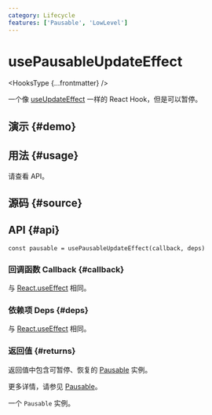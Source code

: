 ```yaml
---
category: Lifecycle
features: ['Pausable', 'LowLevel']
---
```


# usePausableUpdateEffect


<HooksType {...frontmatter} />

一个像 [useUpdateEffect](/reference/use-update-effect) 一样的 React Hook，但是可以暂停。

## 演示 \{#demo}


<App />

## 用法 \{#usage}

请查看 API。

## 源码 \{#source}


<Source />

## API \{#api}

```tsx
const pausable = usePausableUpdateEffect(callback, deps)
```

### 回调函数 Callback \{#callback}

与 [React.useEffect](https://react.dev/reference/react/useEffect) 相同。

### 依赖项 Deps \{#deps}

与 [React.useEffect](https://react.dev/reference/react/useEffect) 相同。

### 返回值 \{#returns}

返回值中包含可暂停、恢复的 [Pausable](/docs/features/pausable) 实例。

更多详情，请参见 [Pausable](/docs/features/pausable)。

一个 `Pausable` 实例。

